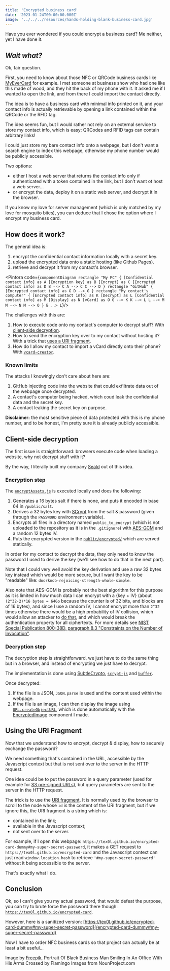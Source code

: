 ```yaml
---
title: 'Encrypted business card'
date: '2023-01-24T00:00:00.000Z'
image: '../../../resources/hands-holding-blank-business-card.jpg'
---
```


Have you ever wondered if you could encrypt a business card? Me neither, yet I have done it.

## _Wait what?_
Ok, fair question.

First, you need to know about those NFC or QRCode business cards like [MyEverCard](https://myevercard.com/) for example. I met someone at business show who had one like this made of wood, and they hit the back of my phone with it. It asked me if I wanted to open the link, and from there I could import the contact directly.

The idea is to have a business card with minimal info printed on it, and your contact info is actually retrievable by opening a link contained within the QRCode or the RFID tag.

The idea seems fun, but I would rather not rely on an external service to store my contact info, which is easy: QRCodes and RFID tags can contain arbitrary links!

I could just store my bare contact info onto a webpage, but I don't want a search engine to index this webpage, otherwise my phone number would be publicly accessible.

Two options:
- either I host a web server that returns the contact info only if authenticated with a token contained in the link, but I don't want ot host a web server...
- or encrypt the data, deploy it on a static web server, and decrypt it in the browser.

If you know my love for server management (which is only matched by my love for mosquito bites), you can deduce that I chose the option where I encrypt my business card.

## How does it work?
The general idea is:
1. encrypt the confidential contact information locally with a secret key.
2. upload the encrypted data onto a static hosting (like Github Pages).
3. retrieve and decrypt it from my contact's browser.

<Pintora code={`
componentDiagram
    rectangle "My PC" {
        [Confidential contact info] as A
        [Encryption key] as B
        [Encrypt] as C
        [Encrypted contact info] as D
        B --> C
        A --> C
        C --> D
    }
    rectangle "GitHub" {
        [Encrypted contact info] as G
        D --> G
    }
    rectangle "My contact's computer" {
        [Encrypted contact info] as K
        [Decrypt] as L
        [Confidential contact info] as M
        [Display] as N
        [vCard] as O
        G --> K
        K --> L
        L --> M
        M --> N
        M --> O
    }
        B ..> L
`}/>

The challenges with this are:
1. How to execute code onto my contact's computer to decrypt stuff? With [client-side decryption](#client-side-decryption).
2. How to send the encryption key over to my contact without hosting it? With a trick that [uses a URI fragment](#using-the-uri-fragment).
3. How do I allow my contact to import a vCard directly onto their phone? With [`vcard-creator`](https://github.com/joaocarmo/vcard-creator).

### Known limits
The attacks I knowingly don't care about here are:
1. GitHub injecting code into the website that could exfiltrate data out of the webpage once decrypted.
2. A contact's computer being hacked, which coud leak the confidential data and the secret key.
3. A contact leaking the secret key on purpose.

**Disclaimer:** the most sensitive piece of data protected with this is my phone number, and to be honest, I'm pretty sure it is already publicly accessible.

## Client-side decryption
The first issue is straightforward: browsers execute code when loading a website, why not decrypt stuff with it?

By the way, I literally built my company [Seald](https://www.seald.io) out of this idea.

### Encryption step
The [`encryptAssets.js`](https://github.com/tex0l/tex0l.github.io/blob/main/encryptAssets.js) is executed locally and does the following:
1. Generates a 16 bytes salt if there is none, and puts it encoded in base 64 in `/public/salt`.
2. Derives a 32 bytes key with [SCrypt](https://fr.wikipedia.org/wiki/Scrypt) from the salt & password (given through the `PASSWORD` environment variable).
3. Encrypts all files in a directory named `public_to_encrypt` (which is not uploaded to the repository as it is in the `.gitignore`) with [AES-GCM](https://en.wikipedia.org/wiki/Galois/Counter_Mode) and a random 12 bytes IV.
4. Puts the encrypted version in the [`public/encrypted/`](https://github.com/tex0l/tex0l.github.io/tree/main/public/encrypted) which are served statically.

In order for my contact to decrypt the data, they only need to know the password I used to derive the key (we'll see how to do that in the next part).

Note that I could very well avoid the key derivation and use a raw 32 bytes key instead which would be more secure, but I want the key to be "readable" like: `doorknob-rejoicing-strength-whole-simple`.

Also note that AES-GCM is probably not the best algorithm for this purpose as it is limited in how much data I can encrypt with a \{key + IV} (about `(2^32-2)*16 bytes = 64Go` because the counter is of 32 bits, and blocks are of 16 bytes), and since I use a random IV, I cannot encrypt more than `2^32` times otherwise there would be a high probability of IV collision, which would allow an attacker to [do that](https://twitter.com/angealbertini/status/425561082841690112), and which would break the authentication property for all ciphertexts. For more details see [NIST Special Publication 800-38D, paragraph 8.3 "Constraints on the Number of Invocation"](https://nvlpubs.nist.gov/nistpubs/Legacy/SP/nistspecialpublication800-38d.pdf).


### Decryption step
The decryption step is straightforward, we just have to do the same thing but in a browser, and instead of encrypting we just have to decrypt.

The implementation is done using [SubtleCrypto](https://developer.mozilla.org/en-US/docs/Web/API/SubtleCrypto), [`scrypt-js`](https://github.com/ricmoo/scrypt-js) and [`buffer`](https://github.com/feross/buffer).

Once decrypted:
1. If the file is a JSON, `JSON.parse` is used and the content used within the webpage.
2. If the file is an image, I can then display the image using [`URL.createObjectURL`](https://developer.mozilla.org/fr/docs/Web/API/URL/createObjectURL), which is done automatically with the [EncryptedImage](https://github.com/tex0l/tex0l.github.io/blob/main/components/EncryptedImage.client.vue) component I made.

## Using the URI Fragment
Now that we understand how to encrypt, decrypt & display, how to securely exchange the password?

We need something that's contained in the URL, accessible by the Javascript context but that is not sent over to the server in the HTTP request.

One idea could be to put the password in a query parameter (used for example for [S3 pre-signed URLs](https://docs.aws.amazon.com/AmazonCloudFront/latest/DeveloperGuide/private-content-creating-signed-url-canned-policy.html)), but query parameters are sent to the server in the HTTP request.

The trick is to use the [URI fragment](https://developer.mozilla.org/en-US/docs/Web/API/URL/hash). It is normally used by the browser to scroll to the node whose `id` is the content of the URI fragment, but if we ignore this, the URI fragment is a string which is:
- contained in the link;
- available in the Javascript context;
- not sent over to the server.

For example, if I open this webpage: `https://tex0l.github.io/encrypted-card-dummy#my-super-secret-password`, it makes a GET request to `https://tex0l.github.io/encrypted-card` and the Javascript context can just read `window.location.hash` to retrieve `'#my-super-secret-password'` without it being accessible to the server.

That's exactly what I do.

## Conclusion
Ok, so I can't give you my actual password, that would defeat the purpose, you can try to brute force the password there though: [`https://tex0l.github.io/encrypted-card`](https://tex0l.github.io/encrypted-card).

However, here is a sanitized version: [https://tex0l.github.io/encrypted-card-dummy#my-super-secret-password](/encrypted-card-dummy#my-super-secret-password)

Now I have to order NFC business cards so that project can actually be at least a bit useful...

Image by [Freepik](https://www.freepik.com/free-photo/hands-holding-blank-business-card_24488905.htm#query=business%20card&position=9&from_view=search&track=sph), Portrait Of Black Business Man Smiling In An Office With His Arms Crossed by Flamingo Images from NounProject.com
